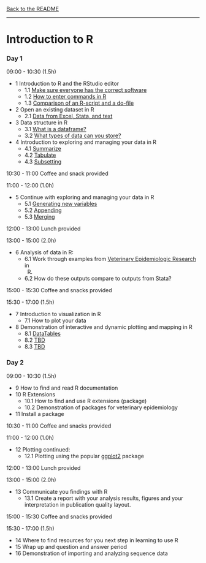 [Back to the README](README.html)

---

# Introduction to R

### Day 1

09:00 - 10:30 (1.5h)

* 1 Introduction to R and the RStudio editor
    * 1.1 [Make sure everyone has the correct software](day1/lesson1/lesson1_1.html)
    * 1.2 [How to enter commands in R](day1/lesson1/lesson1_2.html)
    * 1.3 [Comparison of an R-script and a do-file](day1/lesson1/lesson1_3.html)
* 2 Open an existing dataset in R
    * 2.1 [Data from Excel, Stata, and text](day1/lesson2/lesson2_1.html)
* 3 Data structure in R
    * 3.1 [What is a dataframe?](day1/lesson3/lesson3_1.html)
    * 3.2 [What types of data can you store?](day1/lesson3/lesson3_2.html)
* 4 Introduction to exploring and managing your data in R
    * 4.1 [Summarize](day1/lesson4/lesson4_1.html)
	* 4.2 [Tabulate](day1/lesson4/lesson4_2.html)
	* 4.3 [Subsetting](day1/lesson4/lesson4_3.html)

10:30 - 11:00 Coffee and snack provided

11:00 - 12:00 (1.0h)

* 5 Continue with exploring and managing your data in R
	* 5.1 [Generating new variables](day1/lesson5/lesson5_1.html)
	* 5.2 [Appending](day1/lesson5/lesson5_2.html)
	* 5.3 [Merging](day1/lesson5/lesson5_3.html)

12:00 - 13:00 Lunch provided

13:00 - 15:00 (2.0h)

* 6 Analysis of data in R:
	* 6.1 Work through examples from
      [Veterinary Epidemiologic Research](http://www.upei.ca/ver/) in
      R.
    * 6.2 How do these outputs compare to outputs from Stata?

15:00 - 15:30 Coffee and snacks provided

15:30 - 17:00 (1.5h)

* 7 Introduction to visualization in R
    * 7.1 How to plot your data
* 8 Demonstration of interactive and dynamic plotting and mapping in R
    * 8.1 [DataTables](day1/lesson8/lesson8_1.html)
    * 8.2 [TBD](day1/lesson8/lesson8_2.html)
    * 8.3 [TBD](day1/lesson8/lesson8_3.html)

### Day 2

09:00 - 10:30 (1.5h)

* 9 How to find and read R documentation
* 10 R Extensions
    * 10.1 How to find and use R extensions (package)
    * 10.2 Demonstration of packages for veterinary epidemiology
* 11 Install a package

10:30 - 11:00 Coffee and snacks provided

11:00 - 12:00 (1.0h)

* 12 Plotting continued:
	* 12.1 Plotting using the popular
      [ggplot2](http://docs.ggplot2.org/current/index.html) package

12:00 - 13:00 Lunch provided

13:00 - 15:00 (2.0h)

* 13 Communicate you findings with R
    * 13.1 Create a report with your analysis results, figures and your
      interpretation in publication quality layout.

15:00 - 15:30 Coffee and snacks provided

15:30 - 17:00 (1.5h)

* 14 Where to find resources for you next step in learning to use R
* 15 Wrap up and question and answer period
* 16 Demonstration of importing and analyzing sequence data
